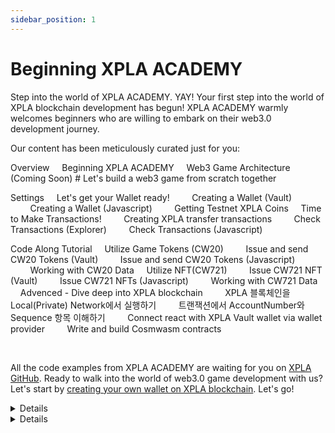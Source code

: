 ```yaml
---
sidebar_position: 1
---
```


# Beginning XPLA ACADEMY


Step into the world of XPLA ACADEMY. YAY! Your first step into the world of XPLA blockchain development has begun! XPLA ACADEMY warmly welcomes beginners who are willing to embark on their web3.0 development journey. 

Our content has been meticulously curated just for you:

<CodeBlock>

Overview
&nbsp;&nbsp;&nbsp;&nbsp;<Link to="/docs/overview/intro">Beginning XPLA ACADEMY</Link>
&nbsp;&nbsp;&nbsp;&nbsp;Web3 Game Architecture (Coming Soon)     # Let's build a web3 game from scratch together

Settings
&nbsp;&nbsp;&nbsp;&nbsp;Let's get your Wallet ready!
&nbsp;&nbsp;&nbsp;&nbsp;&nbsp;&nbsp;&nbsp;&nbsp;<Link to="/docs/settings/create-wallet/create-wallet-with-vault">Creating a Wallet (Vault)</Link>
&nbsp;&nbsp;&nbsp;&nbsp;&nbsp;&nbsp;&nbsp;&nbsp;<Link to="/docs/settings/create-wallet/create-wallet-with-js">Creating a Wallet (Javascript)</Link>
&nbsp;&nbsp;&nbsp;&nbsp;&nbsp;&nbsp;&nbsp;&nbsp;<Link to="/docs/settings/create-wallet/get-testnet-xpla">Getting Testnet XPLA Coins</Link>
&nbsp;&nbsp;&nbsp;&nbsp;Time to Make Transactions!
&nbsp;&nbsp;&nbsp;&nbsp;&nbsp;&nbsp;&nbsp;&nbsp;<Link to="/docs/settings/create-testnet-transaction/send-tx">Creating XPLA transfer transactions</Link>
&nbsp;&nbsp;&nbsp;&nbsp;&nbsp;&nbsp;&nbsp;&nbsp;<Link to="/docs/settings/create-testnet-transaction/check-tx-in-explorer">Check Transactions (Explorer)</Link>
&nbsp;&nbsp;&nbsp;&nbsp;&nbsp;&nbsp;&nbsp;&nbsp;<Link to="/docs/settings/create-testnet-transaction/send-query">Check Transactions (Javascript)</Link>

Code Along Tutorial
&nbsp;&nbsp;&nbsp;&nbsp;Utilize Game Tokens (CW20)
&nbsp;&nbsp;&nbsp;&nbsp;&nbsp;&nbsp;&nbsp;&nbsp;<Link to="/docs/tutorial/make-cw20/make-cw20-with-vault">Issue and send CW20 Tokens (Vault)</Link>
&nbsp;&nbsp;&nbsp;&nbsp;&nbsp;&nbsp;&nbsp;&nbsp;<Link to="/docs/tutorial/make-cw20/make-cw20-with-js">Issue and send CW20 Tokens (Javascript)</Link>
&nbsp;&nbsp;&nbsp;&nbsp;&nbsp;&nbsp;&nbsp;&nbsp;<Link to="/docs/tutorial/make-cw20/query-cw20">Working with CW20 Data</Link>
&nbsp;&nbsp;&nbsp;&nbsp;Utilize NFT(CW721)
&nbsp;&nbsp;&nbsp;&nbsp;&nbsp;&nbsp;&nbsp;&nbsp;<Link to="/docs/tutorial/make-cw721/make-nft-vault">Issue CW721 NFT (Vault)</Link>
&nbsp;&nbsp;&nbsp;&nbsp;&nbsp;&nbsp;&nbsp;&nbsp;<Link to="/docs/tutorial/make-cw721/make-nft-js">Issue CW721 NFTs (Javascript)</Link>
&nbsp;&nbsp;&nbsp;&nbsp;&nbsp;&nbsp;&nbsp;&nbsp;<Link to="/docs/tutorial/make-cw721/query-cw721">Working with CW721 Data</Link>
&nbsp;&nbsp;&nbsp;&nbsp;Advenced - Dive deep into XPLA blockchain
&nbsp;&nbsp;&nbsp;&nbsp;&nbsp;&nbsp;&nbsp;&nbsp;<Link to="/docs/tutorial/deep-understand-xpla/local-network">XPLA 블록체인을 Local(Private) Network에서 실행하기</Link>
&nbsp;&nbsp;&nbsp;&nbsp;&nbsp;&nbsp;&nbsp;&nbsp;<Link to="/docs/tutorial/deep-understand-xpla/account-sequence">트랜잭션에서 AccountNumber와 Sequence 항목 이해하기</Link>
&nbsp;&nbsp;&nbsp;&nbsp;&nbsp;&nbsp;&nbsp;&nbsp;<Link to="/docs/tutorial/deep-understand-xpla/walletprovider">Connect react with XPLA Vault wallet via wallet provider</Link>
&nbsp;&nbsp;&nbsp;&nbsp;&nbsp;&nbsp;&nbsp;&nbsp;<Link to="/docs/tutorial/deep-understand-xpla/write-contract">Write and build Cosmwasm contracts</Link>
</CodeBlock>

<br />

All the code examples from XPLA ACADEMY are waiting for you on [XPLA GitHub](https://github.com/xpladev/academy/tree/main/example). Ready to walk into the world of web3.0 game development with us? Let's start by [creating your own wallet on XPLA blockchain](/docs/settings/create-wallet/create-wallet-with-vault). Let's go! 

<Details summary="What are the characteristics of the XPLA blockchain?">

The XPLA blockchain is [open-source](https://github.com/xpladev/xpla) and built on the [Tendermint Tool-based](https://tendermint.com/) Proof-of-Stake (PoS) consensus mechanism. It also utilizes the Cosmos SDK and offers [Ethereum Virtual Machine (EVM)](https://ethereum.org/en/developers/docs/evm/) compatibility. This means developers have the flexibility to write smart contracts in both Rust and Solidity languages. For more detailed information, please refer to the [XPLA Docs](https://docs.xpla.io/docs/learn/about-xpla-chain/).

No worries if you don't fully understand everything above. You'll learn more about these concepts as you go through XPLA ACADEMY.

</Details>

<Details summary="What are other documents on XPLA blockchain?">

To find other documents about the XPLA blockchain, go to the bottom of the XPLA ACADEMY website and visit the "Dev Resources" section.

</Details>

